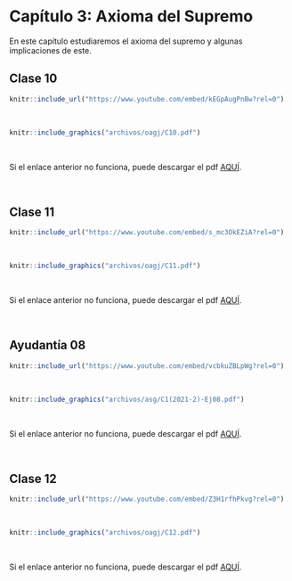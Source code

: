 
# Capítulo 3: Axioma del Supremo {-}

En este capítulo estudiaremos el axioma del supremo y algunas implicaciones de este.


## Clase 10

<!--Aquí aparecerán tanto el video como las notas de dicha clase.-->

  
```r
knitr::include_url("https://www.youtube.com/embed/kEGpAugPnBw?rel=0")
```
<br/> <!--Esto se pone para que se genere un espacio en blanco en la salida html-->


```r
knitr::include_graphics("archivos/oagj/C10.pdf")
```

<br/>

Si el enlace anterior no funciona, puede descargar el pdf [AQUÍ](archivos/oagj/C10.pdf).


<br/>

## Clase 11

<!--Aquí aparecerán tanto el video como las notas de dicha clase.-->

  
```r
knitr::include_url("https://www.youtube.com/embed/s_mc3OkEZiA?rel=0")
```
<br/> <!--Esto se pone para que se genere un espacio en blanco en la salida html-->


```r
knitr::include_graphics("archivos/oagj/C11.pdf")
```

<br/>

Si el enlace anterior no funciona, puede descargar el pdf [AQUÍ](archivos/oagj/C11.pdf).


<br/>


## Ayudantía 08 {#ayudantia08}

<!--Aquí aparecerán tanto el video como las notas de dicha clase.-->
```r
knitr::include_url("https://www.youtube.com/embed/vcbkuZBLpWg?rel=0")
```

</br> <!--Esto se pone para que se genere un espacio en blanco en la salida html-->


```r
knitr::include_graphics("archivos/asg/C1(2021-2)-Ej08.pdf")
```

</br>

Si el enlace anterior no funciona, puede descargar el pdf [AQUÍ](archivos/asg/C1(2021-2)-Ej08.pdf).


<br/>

## Clase 12

<!--Aquí aparecerán tanto el video como las notas de dicha clase.-->


```r
knitr::include_url("https://www.youtube.com/embed/Z3H1rfhPkvg?rel=0")
```
<br/> <!--Esto se pone para que se genere un espacio en blanco en la salida html-->


```r
knitr::include_graphics("archivos/oagj/C12.pdf")
```

<br/>

Si el enlace anterior no funciona, puede descargar el pdf [AQUÍ](archivos/oagj/C12.pdf).


<br/>
